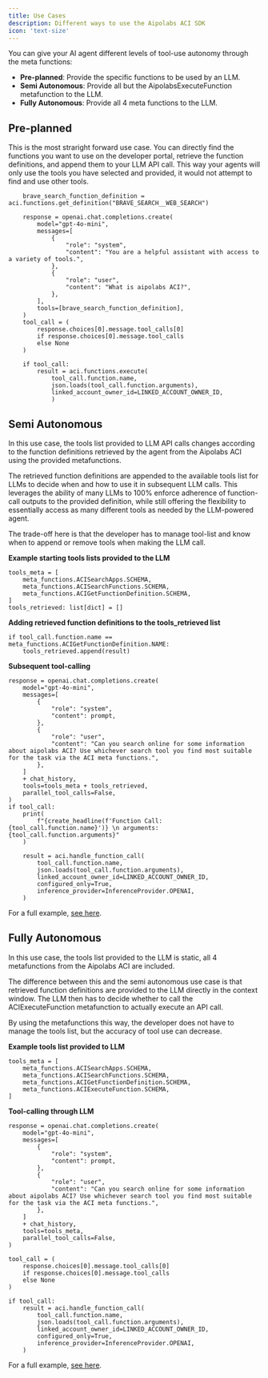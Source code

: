 ```yaml
---
title: Use Cases
description: Different ways to use the Aipolabs ACI SDK
icon: 'text-size'
---
```


You can give your AI agent different levels of tool-use autonomy through the meta functions:

- **Pre-planned**: Provide the specific functions to be used by an LLM.
- **Semi Autonomous**: Provide all but the AipolabsExecuteFunction metafunction to the LLM.
- **Fully Autonomous**: Provide all 4 meta functions to the LLM.

## Pre-planned

This is the most straright forward use case. You can directly find the functions you want to use on the developer portal, retrieve the function definitions, and append them to your LLM API call. This way your agents will only use the tools you have selected and provided, it would not attempt to find and use other tools.
```
    brave_search_function_definition = aci.functions.get_definition("BRAVE_SEARCH__WEB_SEARCH")

    response = openai.chat.completions.create(
        model="gpt-4o-mini",
        messages=[
            {
                "role": "system",
                "content": "You are a helpful assistant with access to a variety of tools.",
            },
            {
                "role": "user",
                "content": "What is aipolabs ACI?",
            },
        ],
        tools=[brave_search_function_definition],
    )
    tool_call = (
        response.choices[0].message.tool_calls[0]
        if response.choices[0].message.tool_calls
        else None
    )

    if tool_call:
        result = aci.functions.execute(
            tool_call.function.name,
            json.loads(tool_call.function.arguments),
            linked_account_owner_id=LINKED_ACCOUNT_OWNER_ID,
            )
```

## Semi Autonomous

In this use case, the tools list provided to LLM API calls changes according to the function definitions retrieved by the agent from the Aipolabs ACI using the provided metafunctions.

The retrieved function definitions are appended to the available tools list for LLMs to decide when and how to use it in subsequent LLM calls. This leverages the ability of many LLMs to 100% enforce adherence of function-call outputs to the provided definition, while still offering the flexibility to essentially access as many different tools as needed by the LLM-powered agent.

The trade-off here is that the developer has to manage tool-list and know when to append or remove tools when making the LLM call.

**Example starting tools lists provided to the LLM**
```
tools_meta = [
    meta_functions.ACISearchApps.SCHEMA,
    meta_functions.ACISearchFunctions.SCHEMA,
    meta_functions.ACIGetFunctionDefinition.SCHEMA,
]
tools_retrieved: list[dict] = []
```

**Adding retrieved function definitions to the tools_retrieved list**
```
if tool_call.function.name == meta_functions.ACIGetFunctionDefinition.NAME:
    tools_retrieved.append(result)
```

**Subsequent tool-calling**
```
response = openai.chat.completions.create(
    model="gpt-4o-mini",
    messages=[
        {
            "role": "system",
            "content": prompt,
        },
        {
            "role": "user",
            "content": "Can you search online for some information about aipolabs ACI? Use whichever search tool you find most suitable for the task via the ACI meta functions.",
        },
    ]
    + chat_history,
    tools=tools_meta + tools_retrieved,
    parallel_tool_calls=False,
)
if tool_call:
    print(
        f"{create_headline(f'Function Call: {tool_call.function.name}')} \n arguments: {tool_call.function.arguments}"
    )

    result = aci.handle_function_call(
        tool_call.function.name,
        json.loads(tool_call.function.arguments),
        linked_account_owner_id=LINKED_ACCOUNT_OWNER_ID,
        configured_only=True,
        inference_provider=InferenceProvider.OPENAI,
    )
```

For a full example, [see here](https://github.com/aipotheosis-labs/aipolabs-python/blob/main/examples/agent_with_dynamic_function_discovery_and_dynamic_tools.py).

## Fully Autonomous

In this use case, the tools list provided to the LLM is static, all 4 metafunctions from the Aipolabs ACI are included.

The difference between this and the semi autonomous use case is that retrieved function definitions are provided to the LLM directly in the context window. The LLM then has to decide whether to call the ACIExecuteFunction metafunction to actually execute an API call.

By using the metafunctions this way, the developer does not have to manage the tools list, but the accuracy of tool use can decrease.

**Example tools list provided to LLM**
```
tools_meta = [
    meta_functions.ACISearchApps.SCHEMA,
    meta_functions.ACISearchFunctions.SCHEMA,
    meta_functions.ACIGetFunctionDefinition.SCHEMA,
    meta_functions.ACIExecuteFunction.SCHEMA,
]
```

**Tool-calling through LLM**
```
response = openai.chat.completions.create(
    model="gpt-4o-mini",
    messages=[
        {
            "role": "system",
            "content": prompt,
        },
        {
            "role": "user",
            "content": "Can you search online for some information about aipolabs ACI? Use whichever search tool you find most suitable for the task via the ACI meta functions.",
        },
    ]
    + chat_history,
    tools=tools_meta,
    parallel_tool_calls=False,
)

tool_call = (
    response.choices[0].message.tool_calls[0]
    if response.choices[0].message.tool_calls
    else None
)

if tool_call:
    result = aci.handle_function_call(
        tool_call.function.name,
        json.loads(tool_call.function.arguments),
        linked_account_owner_id=LINKED_ACCOUNT_OWNER_ID,
        configured_only=True,
        inference_provider=InferenceProvider.OPENAI,
    )
```

For a full example, [see here](https://github.com/aipotheosis-labs/aipolabs-python/blob/main/examples/agent_with_dynamic_function_discovery_and_fixed_tools.py).